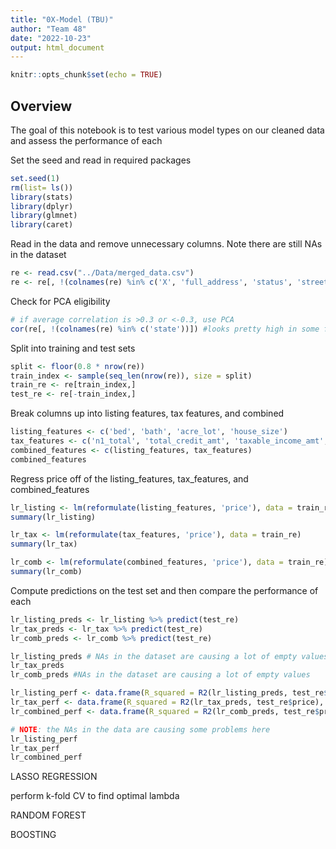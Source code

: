 ```yaml
---
title: "0X-Model (TBU)"
author: "Team 48"
date: "2022-10-23"
output: html_document
---
```


```r
knitr::opts_chunk$set(echo = TRUE)
```

## Overview
The goal of this notebook is to test various model types on our cleaned data and assess the performance of each

Set the seed and read in required packages
```r
set.seed(1)
rm(list= ls())
library(stats)
library(dplyr)
library(glmnet)
library(caret)
```

Read in the data and remove unnecessary columns. Note there are still NAs in the dataset
```r
re <- read.csv("../Data/merged_data.csv")
re <- re[, !(colnames(re) %in% c('X', 'full_address', 'status', 'street', 'city', 'zip_code', 'sold_date', 'sold_year'))]
```

Check for PCA eligibility
```r
# if average correlation is >0.3 or <-0.3, use PCA
cor(re[, !(colnames(re) %in% c('state'))]) #looks pretty high in some features but I won't do PCA for now
```

Split into training and test sets
```r
split <- floor(0.8 * nrow(re))
train_index <- sample(seq_len(nrow(re)), size = split)
train_re <- re[train_index,]
test_re <- re[-train_index,]
```

Break columns up into listing features, tax features, and combined
```r
listing_features <- c('bed', 'bath', 'acre_lot', 'house_size')
tax_features <- c('n1_total', 'total_credit_amt', 'taxable_income_amt', 'mortgageint_amt', 'p_mortgageint_nr', 'inctax_amt', 'p_unemploy_nr', 'agi_amt', 'num_dependents', 'p_re_taxes_nr', 'agi_bucket')
combined_features <- c(listing_features, tax_features)
combined_features
```

Regress price off of the listing_features, tax_features, and combined_features
```r
lr_listing <- lm(reformulate(listing_features, 'price'), data = train_re)
summary(lr_listing)

lr_tax <- lm(reformulate(tax_features, 'price'), data = train_re)
summary(lr_tax)

lr_comb <- lm(reformulate(combined_features, 'price'), data = train_re)
summary(lr_comb)
```
Compute predictions on the test set and then compare the performance of each 
```r
lr_listing_preds <- lr_listing %>% predict(test_re)
lr_tax_preds <- lr_tax %>% predict(test_re)
lr_comb_preds <- lr_comb %>% predict(test_re)

lr_listing_preds # NAs in the dataset are causing a lot of empty values
lr_tax_preds
lr_comb_preds #NAs in the dataset are causing a lot of empty values

lr_listing_perf <- data.frame(R_squared = R2(lr_listing_preds, test_re$price), RMSE = RMSE(lr_listing_preds, test_re$price), MAE = MAE(lr_listing_preds, test_re$price))
lr_tax_perf <- data.frame(R_squared = R2(lr_tax_preds, test_re$price), RMSE = RMSE(lr_tax_preds, test_re$price), MAE = MAE(lr_tax_preds, test_re$price))
lr_combined_perf <- data.frame(R_squared = R2(lr_comb_preds, test_re$price), RMSE = RMSE(lr_comb_preds, test_re$price), MAE = MAE(lr_comb_preds, test_re$price))

# NOTE: the NAs in the data are causing some problems here
lr_listing_perf
lr_tax_perf
lr_combined_perf
```

LASSO REGRESSION

perform k-fold CV to find optimal lambda



RANDOM FOREST





BOOSTING








